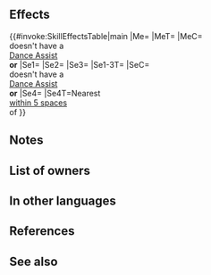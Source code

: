{{Assist
|tagid=SID_あまいみつのゆめ
|intID=3793
|exclusive=1
|canUseWeapon={{WeaponList|exclude=Staff}}
|canUseMove={{MoveList|All}}
|cost=400
|range=1
|effect=Grants another action to target ally. Grants Atk/Spd/Def/Res+5,【Charge】, and 【Foe Penalty Doubler】to target ally for 1 turn and inflicts Atk/Spd/Def/Res-5 on nearest foes within 5 spaces of target ally through their next actions. (Cannot target an ally with Sing or Dance. This skill treated as Sing or Dance.)<br><br>【Charge】<br>Unit can move up to 3 spaces in any cardinal direction. (Cannot move through foes, terrain that blocks movement, or effects of skills like Obstruct. Granted movement treated as Warp movement.)<br><br>【Foe Penalty Doubler】<br>Inflicts penalty on foe's Atk/Spd/Def/Res during combat = any current penalty on each of those stats for 1 turn. Calculates each stat penalty independently.
|required=Dance
|properties=random_owner
}}
==Effects==
{{#invoke:SkillEffectsTable|main
|Me={{Eft|Another Action}}
|MeT={{Tgt|Target Ally}}
|MeC={{Tgt|Target (Ally)}}<br>doesn't have a<br>{{Uti|Dance}} [[Dance Assist]]<br>'''or''' {{SEt|Isolation}}
|Se1={{Eft|Bonus|Atk/Spd/Def/Res|5}}
|Se2={{SEt|Charge}}
|Se3={{SEt|Foe Penalty Doubler}}
|Se1-3T={{Tgt|Target Ally}}
|SeC={{Tgt|Target (Ally)}}<br>doesn't have a<br>{{Uti|Dance}} [[Dance Assist]]<br>'''or''' {{SEt|Isolation}}
|Se4={{Eft|Penalties|Atk/Spd/Def/Res|5}}
|Se4T=Nearest {{Tgt|Foes}}<br>[[within 5 spaces]]<br>of {{Tgt|Target (Ally)}}
}}
==Notes==
{{Bonuses}}
{{Charge}}
{{Foe Penalty Doubler}}
{{Penalties}}
==List of owners==
{{Skill Hero List}}
==In other languages==
{{OtherLanguages
|japanese=あまいみつのゆめ
|german=Honigsüße Träume
|spanishEU=Ensueño meloso
|spanishLA=Ensueño meloso
|french=Rêves mielleux
|italian=Dolci sogni
|chineseTW=甘甜的蜜之夢
|portuguese=Sonhos sacarinos
}}
==References==
<references/>
==See also==
{{See also skills|cond=Description LIKE '%This skill treated as Sing or Dance%' OR (Description LIKE '%【Charge】%' OR Description LIKE '%【Foe Penalty Doubler】%') AND Exclusive='1'}}
{{Assists Navbox}}